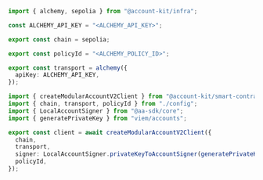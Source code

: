 ```ts twoslash title="config.ts"
import { alchemy, sepolia } from "@account-kit/infra";

const ALCHEMY_API_KEY = "<ALCHEMY_API_KEY>";

export const chain = sepolia;

export const policyId = "<ALCHEMY_POLICY_ID>";

export const transport = alchemy({
  apiKey: ALCHEMY_API_KEY,
});
```

```ts twoslash title="client.ts"
import { createModularAccountV2Client } from "@account-kit/smart-contracts";
import { chain, transport, policyId } from "./config";
import { LocalAccountSigner } from "@aa-sdk/core";
import { generatePrivateKey } from "viem/accounts";

export const client = await createModularAccountV2Client({
  chain,
  transport,
  signer: LocalAccountSigner.privateKeyToAccountSigner(generatePrivateKey()),
  policyId,
});
```
